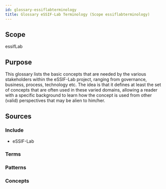 ```yaml
---
id: glossary-essiflabterminology
title: Glossary eSSIF-Lab Terminology (Scope essiflabterminology)
---
```

<!--A %%glossary%% is a list of %%terms:term%% with (short) explanations, usually aimed to help people understand texts around a certain (set of) topic(s) in some context(s).-->

## Scope
<!-- *REQUIRED* Short text (label, abbreviation) that can be used within eSSIF-Lab (or beyond) to refer to the scope within which this glossary resides. The default is essifLab.-->
essifLab

## Purpose
<!--State the purpose(s) that this glossary aims to fulfill, in such a way that readers can easily determine whether or not it is useful for them to use it.-->
This glossary lists the basic concepts that are needed by the various stakeholders within the eSSIF-Lab project, ranging from governance, business, process, technology etc. The idea is that it defines at least the set of concepts that are often used in these varied domains, allowing a reader with a specific background to learn how the concept is used from other (valid) perspectives that may be alien to him/her.

## Sources
<!--Here, the sources should be identified from which the glossary entries (and their descriptions) are to be collected-->

### Include
<!--Specify the %%scope-files:scope-file%% that are to serve as a source for this glossary-->
* eSSIF-Lab

### Terms
<!--Specify the %%term-files:term-file%% that are to serve as a source for this glossary. If a term is defined in a scope as well as in a %%term-file%%, the latter takes precedence.-->

### Patterns
<!--Specify the %%pattern-files:pattern-file%% that are to serve as a source for this glossary. If a term is defined in a scope or as a term as well as in a %%pattern-file%%, the latter takes precedence.-->

### Concepts
<!--Specify the %%concept-files:concept-file%% that are to serve as a source for this glossary. If a term is defined in a scope, or as a term, or in a pattern as well as in a %%concept-file%%, the latter takes precedence.-->

<!--
---
## Footnotes

[//]: # This (optional) section contains any footnotes that may have been specified in the text above.

[^1]: the text for footnote [^1] goes here.

-->
